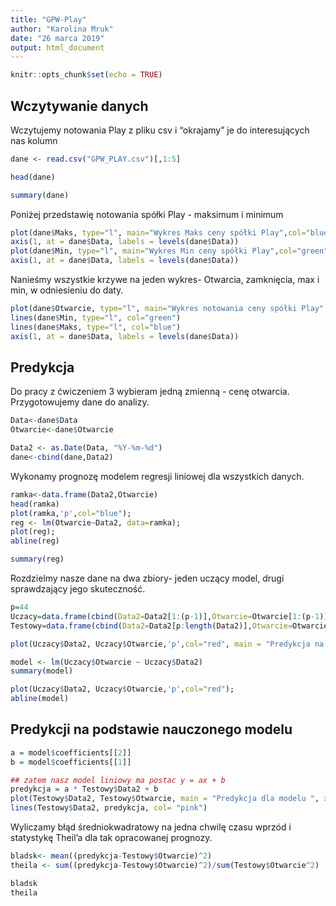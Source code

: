 ```yaml
---
title: "GPW-Play"
author: "Karolina Mruk"
date: "26 marca 2019"
output: html_document
---
```

```r
knitr::opts_chunk$set(echo = TRUE)
```
## Wczytywanie danych

Wczytujemy notowania Play z pliku csv i "okrajamy " je do interesujących nas kolumn

```r
dane <- read.csv("GPW_PLAY.csv")[,1:5]

head(dane)
```

```r
summary(dane)
```
Poniżej przedstawię notowania spółki Play - maksimum i  minimum
```r
plot(dane$Maks, type="l", main="Wykres Maks ceny spółki Play",col="blue",xlab = "Data", ylab="Notowania Play")
axis(1, at = dane$Data, labels = levels(dane$Data))
plot(dane$Min, type="l", main="Wykres Min ceny spółki Play",col="green",xlab = "Data", ylab="Notowania Play")
axis(1, at = dane$Data, labels = levels(dane$Data))
```
Nanieśmy wszystkie krzywe na jeden wykres- Otwarcia, zamknięcia, max i min, w odniesieniu do daty.
```r
plot(dane$Otwarcie, type="l", main="Wykres notowania ceny spółki Play",col="red",xlab = "Data", ylab="Notowania Play")
lines(dane$Min, type="l", col="green")
lines(dane$Maks, type="l", col="blue")
axis(1, at = dane$Data, labels = levels(dane$Data))
```

## Predykcja
Do pracy z ćwiczeniem 3 wybieram jedną zmienną - cenę otwarcia. Przygotowujemy dane do analizy.
```r
Data<-dane$Data
Otwarcie<-dane$Otwarcie

```
```r
Data2 <- as.Date(Data, "%Y-%m-%d")
dane<-cbind(dane,Data2)
```
Wykonamy prognozę modelem regresji liniowej dla wszystkich danych.

```r
ramka<-data.frame(Data2,Otwarcie)
head(ramka)
plot(ramka,'p',col="blue");
reg <- lm(Otwarcie~Data2, data=ramka);
plot(reg);
abline(reg)
```
```r
summary(reg)
```


Rozdzielmy nasze dane na dwa zbiory- jeden uczący model, drugi sprawdzający jego skuteczność.
```r
p=44
Uczacy=data.frame(cbind(Data2=Data2[1:(p-1)],Otwarcie=Otwarcie[1:(p-1)]))
Testowy=data.frame(cbind(Data2=Data2[p:length(Data2)],Otwarcie=Otwarcie[p:length(Otwarcie)]))
```


```r
plot(Uczacy$Data2, Uczacy$Otwarcie,'p',col="red", main = "Predykcja na zbiorze uczącym", xlab="Dni", ylab="Otwarcie");
```
```r
model <- lm(Uczacy$Otwarcie ~ Uczacy$Data2)
summary(model)
```

```r
plot(Uczacy$Data2, Uczacy$Otwarcie,'p',col="red");
abline(model)
```

## Predykcji na podstawie nauczonego modelu

```r
a = model$coefficients[[2]]
b = model$coefficients[[1]]

## zatem nasz model liniowy ma postac y = ax + b
predykcja = a * Testowy$Data2 + b
plot(Testowy$Data2, Testowy$Otwarcie, main = "Predykcja dla modelu ", xlab="Dni", ylab="Kursy")
lines(Testowy$Data2, predykcja, col= "pink")
```



Wyliczamy błąd średniokwadratowy  na jedna chwilę czasu wprzód i statystykę Theil'a dla tak opracowanej prognozy.
```r
bladsk<- mean((predykcja-Testowy$Otwarcie)^2)
theila <- sum((predykcja-Testowy$Otwarcie)^2)/sum(Testowy$Otwarcie^2)
```
```r
bladsk
theila

```
